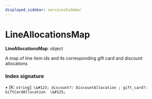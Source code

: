 ```yaml
---
displayed_sidebar: servicesSidebar
---
```



# LineAllocationsMap

 **LineAllocationsMap**: object

A map of line item ids and its corresponding gift card and discount
allocations

### Index signature

▪ [K: `string`]: `\&#123; discount?: DiscountAllocation ; gift_card?: GiftCardAllocation  \&#125;`
